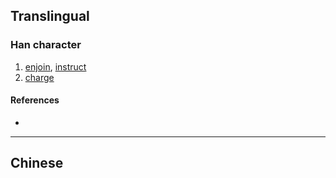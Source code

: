 {{also|嚀}}
{{character info}}
==Translingual==

===Han character===
{{Han char|rn=30|rad=口|as=05|sn=8|four=|canj=RJMN|ids=⿰口宁}}

# [[enjoin]], [[instruct]]
# [[charge]]

====References====
* {{Han ref|kx=0185.211|hdz=10608.100|uh=549B|ud=21659}}

----

==Chinese==
{{zh-see|嚀}}